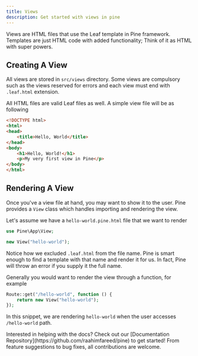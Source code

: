 ```yaml
---
title: Views
description: Get started with views in pine
---
```


Views are HTML files that use the Leaf template in Pine framework. Templates are 
just HTML code with added functionality; Think of it as HTML with super powers.

## Creating A View

All views are stored in `src/views` directory. Some views are compulsory such 
as the views reserved for errors and each view must end with `.leaf.html` extension.

All HTML files are valid Leaf files as well. A simple view file will be as following

```html
<!DOCTYPE html>
<html>
<head>
    <title>Hello, World</title>
</head>
<body>
    <h1>Hello, World!</h1>
    <p>My very first view in Pine</p>
</body>
</html>
```

## Rendering A View

Once you've a view file at hand, you may want to show it to the user. Pine 
provides a `View` class which handles importing and rendering the view. 

Let's assume we have a `hello-world.pine.html` file that we want to render

```php
use Pine\App\View;

new View("hello-world");
```

Notice how we excluded `.leaf.html` from the file name. Pine is smart enough to 
find a template with that name and render it for us. In fact, Pine will throw an 
error if you supply it the full name.

Generally you would want to render the view through a function, for example

```php
Route::get("/hello-world", function () {
    return new View("hello-world");
});
```

In this snippet, we are rendering `hello-world` when the user accesses
`/hello-world` path.

<Note title="Contribute"> 
Interested in helping with the docs? Check out our [Documentation Repository](https://github.com/raahimfareed/pine) to get started! From feature suggestions to bug fixes, all contributions are welcome.
</Note>
